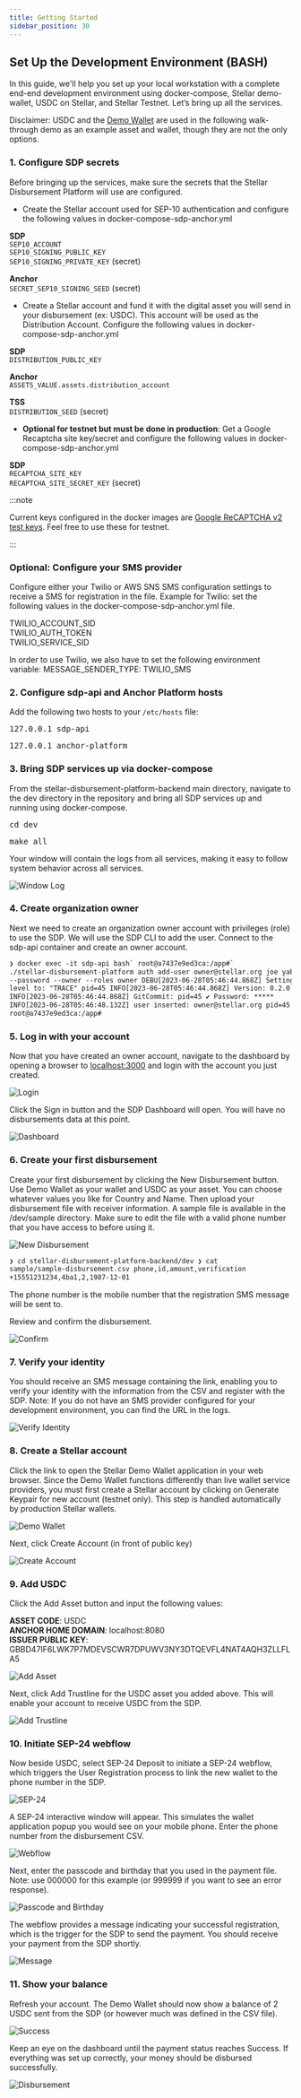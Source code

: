 ```yaml
---
title: Getting Started
sidebar_position: 30
---
```


## Set Up the Development Environment (BASH)

In this guide, we'll help you set up your local workstation with a complete end-end development environment using docker-compose, Stellar demo-wallet, USDC on Stellar, and Stellar Testnet. Let’s bring up all the services.

Disclaimer: USDC and the [Demo Wallet](https://demo-wallet.stellar.org/) are used in the following walk-through demo as an example asset and wallet, though they are not the only options.

### 1. Configure SDP secrets

Before bringing up the services, make sure the secrets that the Stellar Disbursement Platform will use are configured.

- Create the Stellar account used for SEP-10 authentication and configure the following values in docker-compose-sdp-anchor.yml

**SDP**  
`SEP10_ACCOUNT`  
`SEP10_SIGNING_PUBLIC_KEY`  
`SEP10_SIGNING_PRIVATE_KEY` (secret)

**Anchor**  
`SECRET_SEP10_SIGNING_SEED` (secret)

- Create a Stellar account and fund it with the digital asset you will send in your disbursement (ex: USDC). This account will be used as the Distribution Account. Configure the following values in docker-compose-sdp-anchor.yml

**SDP**  
`DISTRIBUTION_PUBLIC_KEY`

**Anchor**  
`ASSETS_VALUE.assets.distribution_account`

**TSS**  
`DISTRIBUTION_SEED` (secret)

- **Optional for testnet but must be done in production**: Get a Google Recaptcha site key/secret and configure the following values in docker-compose-sdp-anchor.yml

**SDP**  
`RECAPTCHA_SITE_KEY`  
`RECAPTCHA_SITE_SECRET_KEY` (secret)

:::note

Current keys configured in the docker images are [Google ReCAPTCHA v2 test keys](https://developers.google.com/recaptcha/docs/faq#id-like-to-run-automated-tests-with-recaptcha.-what-should-i-do). Feel free to use these for testnet.

:::

### **Optional**: Configure your SMS provider

Configure either your Twilio or AWS SNS SMS configuration settings to receive a SMS for registration in the file. Example for Twilio: set the following values in the docker-compose-sdp-anchor.yml file.

TWILIO_ACCOUNT_SID  
TWILIO_AUTH_TOKEN  
TWILIO_SERVICE_SID

In order to use Twilio, we also have to set the following environment variable: MESSAGE_SENDER_TYPE: TWILIO_SMS

### 2. Configure sdp-api and Anchor Platform hosts

Add the following two hosts to your `/etc/hosts` file:

<pre class="prettyprint">127.0.0.1 sdp-api</pre>

<pre class="prettyprint">127.0.0.1 anchor-platform</pre>

### 3. Bring SDP services up via docker-compose

From the stellar-disbursement-platform-backend main directory, navigate to the dev directory in the repository and bring all SDP services up and running using docker-compose.

<pre class="prettyprint">cd dev</pre>

<pre class="prettyprint">make all</pre>

Your window will contain the logs from all services, making it easy to follow system behavior across all services.

![Window Log](/assets/SDP/SDP3.png)

### 4. Create organization owner

Next we need to create an organization owner account with privileges (role) to use the SDP. We will use the SDP CLI to add the user. Connect to the sdp-api container and create an owner account.

<CodeExample>

```html
❯ docker exec -it sdp-api bash` root@a7437e9ed3ca:/app#`
./stellar-disbursement-platform auth add-user owner@stellar.org joe yabuki
--password --owner --roles owner DEBU[2023-06-28T05:46:44.868Z] Setting log
level to: "TRACE" pid=45 INFO[2023-06-28T05:46:44.868Z] Version: 0.2.0 pid=45
INFO[2023-06-28T05:46:44.868Z] GitCommit: pid=45 ✔ Password: *****
INFO[2023-06-28T05:46:48.132Z] user inserted: owner@stellar.org pid=45
root@a7437e9ed3ca:/app#
```

</CodeExample>

### 5. Log in with your account

Now that you have created an owner account, navigate to the dashboard by opening a browser to [localhost:3000](http://localhost:3000/) and login with the account you just created.

![Login](/assets/SDP/SDP4.png)

Click the Sign in button and the SDP Dashboard will open. You will have no disbursements data at this point.

![Dashboard](/assets/SDP/SDP5.png)

### 6. Create your first disbursement

Create your first disbursement by clicking the New Disbursement button. Use Demo Wallet as your wallet and USDC as your asset. You can choose whatever values you like for Country and Name. Then upload your disbursement file with receiver information. A sample file is available in the /dev/sample directory. Make sure to edit the file with a valid phone number that you have access to before using it.

![New Disbursement](/assets/SDP/SDP6.png)

<CodeExample>

```html
❯ cd stellar-disbursement-platform-backend/dev ❯ cat
sample/sample-disbursement.csv phone,id,amount,verification
+15551231234,4ba1,2,1987-12-01
```

</CodeExample>

The phone number is the mobile number that the registration SMS message will be sent to.

Review and confirm the disbursement.

![Confirm](/assets/SDP/SDP7.png)

### 7. Verify your identity

You should receive an SMS message containing the link, enabling you to verify your identity with the information from the CSV and register with the SDP. Note: If you do not have an SMS provider configured for your development environment, you can find the URL in the logs.

![Verify Identity](/assets/SDP/SDP8.png)

### 8. Create a Stellar account

Click the link to open the Stellar Demo Wallet application in your web browser. Since the Demo Wallet functions differently than live wallet service providers, you must first create a Stellar account by clicking on Generate Keypair for new account (testnet only). This step is handled automatically by production Stellar wallets.

![Demo Wallet](/assets/SDP/SDP9.png)

Next, click Create Account (in front of public key)

![Create Account](/assets/SDP/SDP10.png)

### 9. Add USDC

Click the Add Asset button and input the following values:

**ASSET CODE**: USDC  
**ANCHOR HOME DOMAIN**: localhost:8080  
**ISSUER PUBLIC KEY**: GBBD47IF6LWK7P7MDEVSCWR7DPUWV3NY3DTQEVFL4NAT4AQH3ZLLFLA5

![Add Asset](/assets/SDP/SDP11.png)

Next, click Add Trustline for the USDC asset you added above. This will enable your account to receive USDC from the SDP.

![Add Trustline](/assets/SDP/SDP12.png)

### 10. Initiate SEP-24 webflow

Now beside USDC, select SEP-24 Deposit to initiate a SEP-24 webflow, which triggers the User Registration process to link the new wallet to the phone number in the SDP.

![SEP-24](/assets/SDP/SDP13.png)

A SEP-24 interactive window will appear. This simulates the wallet application popup you would see on your mobile phone. Enter the phone number from the disbursement CSV.

![Webflow](/assets/SDP/SDP14.png)

Next, enter the passcode and birthday that you used in the payment file. Note: use 000000 for this example (or 999999 if you want to see an error response).

![Passcode and Birthday](/assets/SDP/SDP15.png)

The webflow provides a message indicating your successful registration, which is the trigger for the SDP to send the payment. You should receive your payment from the SDP shortly.

![Message](/assets/SDP/SDP16.png)

### 11. Show your balance

Refresh your account. The Demo Wallet should now show a balance of 2 USDC sent from the SDP (or however much was defined in the CSV file).

![Success](/assets/SDP/SDP17.png)

Keep an eye on the dashboard until the payment status reaches Success. If everything was set up correctly, your money should be disbursed successfully.

![Disbursement](/assets/SDP/SDP18.png)
